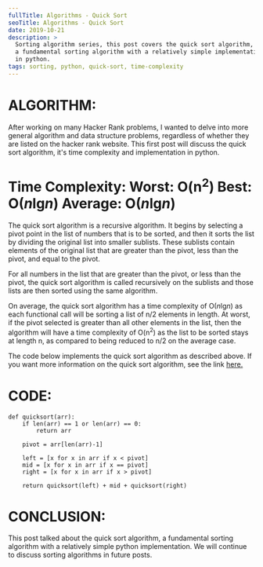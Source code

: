 ```yaml
---
fullTitle: Algorithms - Quick Sort
seoTitle: Algorithms - Quick Sort
date: 2019-10-21
description: >
  Sorting algorithm series, this post covers the quick sort algorithm,
  a fundamental sorting algorithm with a relatively simple implementation
  in python.
tags: sorting, python, quick-sort, time-complexity
---
```


# ALGORITHM:

After working on many Hacker Rank problems, I wanted to delve into more general algorithm and data structure problems, regardless of
whether they are listed on the hacker rank website. This first post will discuss the quick sort algorithm, it's time complexity and
implementation in python.

# Time Complexity: Worst: O(n<sup>2</sup>) Best: O(<i>n</i>lg<i>n</i>) Average: O(<i>n</i>lg<i>n</i>)

The quick sort algorithm is a recursive algorithm. It begins by selecting a pivot point in the list of numbers that is to be sorted,
and then it sorts the list by dividing the original list into smaller sublists. These sublists contain elements of the original
list that are greater than the pivot, less than the pivot, and equal to the pivot.

For all numbers in the list that are greater than the pivot, or less than the pivot, the quick sort algorithm is called recursively
on the sublists and those lists are then sorted using the same algorithm.

On average, the quick sort algorithm has a time complexity of O(<i>n</i>lg<i>n</i>) as each functional call will be sorting a
list of n/2 elements in length. At worst, if the pivot selected is greater than all other elements in the list, then the algorithm
will have a time complexity of O(n<sup>2</sup>) as the list to be sorted stays at length n, as compared to being reduced to n/2 on the
average case.

The code below implements the quick sort algorithm as described above. If you want more information on the quick sort algorithm,
see the link <a href="https://www.interviewcake.com/sorting-algorithm-cheat-sheet" target="_blank">here.</a>

# CODE:

    def quicksort(arr):
        if len(arr) == 1 or len(arr) == 0:
            return arr

        pivot = arr[len(arr)-1]

        left = [x for x in arr if x < pivot]
        mid = [x for x in arr if x == pivot]
        right = [x for x in arr if x > pivot]

        return quicksort(left) + mid + quicksort(right)

# CONCLUSION:

This post talked about the quick sort algorithm, a fundamental sorting algorithm with a relatively simple python implementation.
We will continue to discuss sorting algorithms in future posts.
